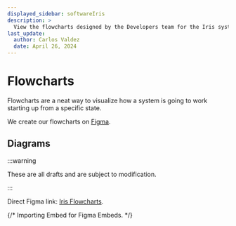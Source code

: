 ```yaml
---
displayed_sidebar: softwareIris
description: >
  View the flowcharts designed by the Developers team for the Iris system.
last_update:
  author: Carlos Valdez
  date: April 26, 2024
---
```


# Flowcharts

Flowcharts are a neat way to visualize how a system is going to work starting
up from a specific state.

We create our flowcharts on [Figma](https://figma.com/).

## Diagrams

:::warning

These are all drafts and are subject to modification.

:::

Direct Figma link: [Iris Flowcharts](https://www.figma.com/file/SkZMpSNcQ6KZWZ3KEOubvg/).

{/* Importing Embed for Figma Embeds. */}

<Embed url="https://www.figma.com/file/SkZMpSNcQ6KZWZ3KEOubvg/" />
